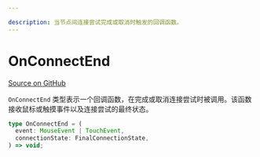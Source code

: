 ```yaml
---

description: 当节点间连接尝试完成或取消时触发的回调函数。
---
```


# OnConnectEnd

[Source on GitHub](https://github.com/xyflow/xyflow/blob/main/packages/system/src/types/general.ts#L89)

`OnConnectEnd` 类型表示一个回调函数，在完成或取消连接尝试时被调用。该函数接收鼠标或触摸事件以及连接尝试的最终状态。

```ts
type OnConnectEnd = (
  event: MouseEvent | TouchEvent,
  connectionState: FinalConnectionState,
) => void;
```

<APIDocs typeName="OnConnectEnd" packageName="system" />